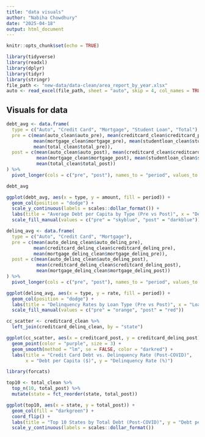 ```yaml
---
title: "data visuals"
author: "Nabiha Chowdhury"
date: "2025-04-18"
output: html_document
---
```


```r
knitr::opts_chunk$set(echo = TRUE)

library(tidyverse)
library(readxl)
library(dplyr)
library(tidyr)
library(stringr)
file_path <- "new-data/data-clean/area_report_by_year.xlsx"
auto <- read_excel(file_path, sheet = "auto", skip = 4, col_names = TRUE)

```

## Visuals for data
```r
debt_avg <- data.frame(
  type = c("Auto", "Credit Card", "Mortgage", "Student Loan", "Total"),
  pre = c(mean(auto_clean$auto_pre), mean(creditcard_clean$creditcard_pre),
          mean(mortgage_clean$mortgage_pre), mean(studentloan_clean$studentloan_pre),
          mean(total_clean$total_pre)),
  post = c(mean(auto_clean$auto_post), mean(creditcard_clean$creditcard_post),
           mean(mortgage_clean$mortgage_post), mean(studentloan_clean$studentloan_post),
           mean(total_clean$total_post))
) %>%
  pivot_longer(cols = c("pre", "post"), names_to = "period", values_to = "amount")

debt_avg

ggplot(debt_avg, aes(x = type, y = amount, fill = period)) +
  geom_col(position = "dodge") +
  scale_y_continuous(labels = scales::dollar_format()) +
  labs(title = "Average Debt per Capita by Type (Pre vs Post)", x = "Debt Type", y = "Amount") +
  scale_fill_manual(values = c("pre" = "skyblue", "post" = "darkblue"))
```


```r
delinq_avg <- data.frame(
  type = c("Auto", "Credit Card", "Mortgage"),
  pre = c(mean(auto_delinq_clean$auto_delinq_pre),
          mean(creditcard_delinq_clean$creditcard_delinq_pre),
          mean(mortgage_delinq_clean$mortgage_delinq_pre)),
  post = c(mean(auto_delinq_clean$auto_delinq_post),
           mean(creditcard_delinq_clean$creditcard_delinq_post),
           mean(mortgage_delinq_clean$mortgage_delinq_post))
) %>%
  pivot_longer(cols = c("pre", "post"), names_to = "period", values_to = "rate")

ggplot(delinq_avg, aes(x = type, y = rate, fill = period)) +
  geom_col(position = "dodge") +
  labs(title = "Delinquency Rates by Loan Type (Pre vs Post)", x = "Loan Type", y = "% Delinquent") +
  scale_fill_manual(values = c("pre" = "orange", "post" = "red"))
```


```r
cc_scatter <- creditcard_clean %>%
  left_join(creditcard_delinq_clean, by = "state")

ggplot(cc_scatter, aes(x = creditcard_post, y = creditcard_delinq_post)) +
  geom_point(color = "purple", size = 3) +
  geom_smooth(method = "lm", se = FALSE, color = "darkred") +
  labs(title = "Credit Card Debt vs. Delinquency Rate (Post-COVID)",
       x = "Debt per Capita ($)", y = "Delinquency Rate (%)")
```


```r
library(forcats)

top10 <- total_clean %>%
  top_n(10, total_post) %>%
  mutate(state = fct_reorder(state, total_post))

ggplot(top10, aes(x = state, y = total_post)) +
  geom_col(fill = "darkgreen") +
  coord_flip() +
  labs(title = "Top 10 States by Total Debt (Post-COVID)", y = "Debt per Capita", x = "State") +
  scale_y_continuous(labels = scales::dollar_format())
```

